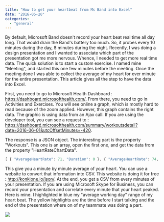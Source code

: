 ```yaml
---
title: "How to get your heartbeat from Ms Band into Excel"
date: "2016-06-20"
categories: 
  - "general"
---
```


By default, Microsoft Band doesn't record your heart beat real time all day long. That would drain the Band's battery too much. So, it probes every 10 minutes during the day, 8 minutes during the night. Recently, I was doing a design presentation and I wanted to associate which part of the presentation got me more nervous. Whence, I needed to get more real time data. The quick solution is to start a custom exercise. I named mine "Meeting", and started this one few minutes before the meeting. Once the meeting done I was able to collect the average of my heart for ever minute for the entire presentation. This article gives all the step to have the data into Excel.

First, you need to go to Microsoft Health Dashboard : https://dashboard.microsofthealth.com/. From there, you need to go in Activities and Exercises. You will see online a graph, which is mostly hard to read because of the zoom applied. However, this graph contains the right data. The graphic is using data from an Ajax call. If you are using the developer tool, you can see a request to : https://dashboard.microsofthealth.com/summary/workoutsdetail?date=2016-06-01&utcOffsetMinutes=-420.

The response is a JSON object. The interesting part is the property "Workouts". This one is an array, open the first one, and get the data from the property "HeartRateChartData".

```typescript
[ { "AverageHeartRate": 71, "Duration": 0 }, { "AverageHeartRate": 74, "Duration": 1 }, ... ] 
``` 
 This give you a minute by minute average of your heart. You can use a website to convert that information into CSV. This website is doing it for free : http://konklone.io/json/. At the end, you get a CSV from every minutes of your presentation. If you are using Microsoft Skype for Business, you can record your presentation and correlate every minute that your heart peaked. Here is mine. I highlighted in blue my "average working day" range of my heart beat. The yellow highlights are the time before I start talking and the end of the presentation where on of my teammate was doing a part. 
 
 ![](images/heartbeat-1024x604.png)

